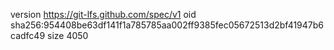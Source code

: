 version https://git-lfs.github.com/spec/v1
oid sha256:954408be63df141f1a785785aa002ff9385fec05672513d2bf41947b6cadfc49
size 4050

